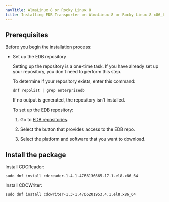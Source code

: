 ```yaml
---
navTitle: AlmaLinux 8 or Rocky Linux 8
title: Installing EDB Transporter on AlmaLinux 8 or Rocky Linux 8 x86_64
---
```


## Prerequisites

Before you begin the installation process:

- Set up the EDB repository

  Setting up the repository is a one-time task. If you have already set up your repository, you don't need to perform this step.

  To determine if your repository exists, enter this command:

  `dnf repolist | grep enterprisedb`

  If no output is generated, the repository isn't installed.

  To set up the EDB repository:

  1. Go to [EDB repositories](https://www.enterprisedb.com/repos-downloads).

  1. Select the button that provides access to the EDB repo.

  1. Select the platform and software that you want to download.

## Install the package

Install CDCReader:

```shell
sudo dnf install cdcreader-1.4-1.4766136665.17.1.el8.x86_64
```

Install CDCWriter:

```shell
sudo dnf install cdcwriter-1.3-1.4766201953.4.1.el8.x86_64
```

